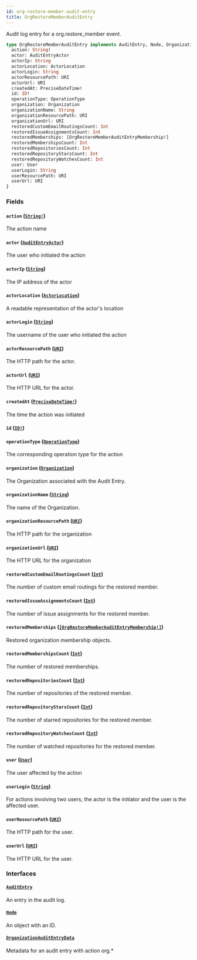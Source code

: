 ```yaml
---
id: org-restore-member-audit-entry
title: OrgRestoreMemberAuditEntry
---
```


Audit log entry for a org.restore_member event.

```graphql
type OrgRestoreMemberAuditEntry implements AuditEntry, Node, OrganizationAuditEntryData {
  action: String!
  actor: AuditEntryActor
  actorIp: String
  actorLocation: ActorLocation
  actorLogin: String
  actorResourcePath: URI
  actorUrl: URI
  createdAt: PreciseDateTime!
  id: ID!
  operationType: OperationType
  organization: Organization
  organizationName: String
  organizationResourcePath: URI
  organizationUrl: URI
  restoredCustomEmailRoutingsCount: Int
  restoredIssueAssignmentsCount: Int
  restoredMemberships: [OrgRestoreMemberAuditEntryMembership!]
  restoredMembershipsCount: Int
  restoredRepositoriesCount: Int
  restoredRepositoryStarsCount: Int
  restoredRepositoryWatchesCount: Int
  user: User
  userLogin: String
  userResourcePath: URI
  userUrl: URI
}
```

### Fields

#### `action` ([`String!`](/docs/api/scalars/string))

The action name

#### `actor` ([`AuditEntryActor`](/docs/api/unions/audit-entry-actor))

The user who initiated the action

#### `actorIp` ([`String`](/docs/api/scalars/string))

The IP address of the actor

#### `actorLocation` ([`ActorLocation`](/docs/api/objects/actor-location))

A readable representation of the actor's location

#### `actorLogin` ([`String`](/docs/api/scalars/string))

The username of the user who initiated the action

#### `actorResourcePath` ([`URI`](/docs/api/scalars/uri))

The HTTP path for the actor.

#### `actorUrl` ([`URI`](/docs/api/scalars/uri))

The HTTP URL for the actor.

#### `createdAt` ([`PreciseDateTime!`](/docs/api/scalars/precise-date-time))

The time the action was initiated

#### `id` ([`ID!`](/docs/api/scalars/id))

#### `operationType` ([`OperationType`](/docs/api/enums/operation-type))

The corresponding operation type for the action

#### `organization` ([`Organization`](/docs/api/objects/organization))

The Organization associated with the Audit Entry.

#### `organizationName` ([`String`](/docs/api/scalars/string))

The name of the Organization.

#### `organizationResourcePath` ([`URI`](/docs/api/scalars/uri))

The HTTP path for the organization

#### `organizationUrl` ([`URI`](/docs/api/scalars/uri))

The HTTP URL for the organization

#### `restoredCustomEmailRoutingsCount` ([`Int`](/docs/api/scalars/int))

The number of custom email routings for the restored member.

#### `restoredIssueAssignmentsCount` ([`Int`](/docs/api/scalars/int))

The number of issue assignments for the restored member.

#### `restoredMemberships` ([`[OrgRestoreMemberAuditEntryMembership!]`](/docs/api/unions/org-restore-member-audit-entry-membership))

Restored organization membership objects.

#### `restoredMembershipsCount` ([`Int`](/docs/api/scalars/int))

The number of restored memberships.

#### `restoredRepositoriesCount` ([`Int`](/docs/api/scalars/int))

The number of repositories of the restored member.

#### `restoredRepositoryStarsCount` ([`Int`](/docs/api/scalars/int))

The number of starred repositories for the restored member.

#### `restoredRepositoryWatchesCount` ([`Int`](/docs/api/scalars/int))

The number of watched repositories for the restored member.

#### `user` ([`User`](/docs/api/objects/user))

The user affected by the action

#### `userLogin` ([`String`](/docs/api/scalars/string))

For actions involving two users, the actor is the initiator and the user is the affected user.

#### `userResourcePath` ([`URI`](/docs/api/scalars/uri))

The HTTP path for the user.

#### `userUrl` ([`URI`](/docs/api/scalars/uri))

The HTTP URL for the user.

### Interfaces

#### [`AuditEntry`](/docs/api/interfaces/audit-entry)

An entry in the audit log.

#### [`Node`](/docs/api/interfaces/node)

An object with an ID.

#### [`OrganizationAuditEntryData`](/docs/api/interfaces/organization-audit-entry-data)

Metadata for an audit entry with action org.\*
